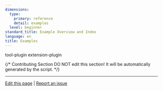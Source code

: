 ```yaml
---
dimensions:
  type:
    primary: reference
    detail: examples
  level: beginner
standard_title: Example Overview and Index
language: en
title: Examples
---
```


<CardGroup cols="2">
    <Card
        title="Develop A Slack Bot Plugin"
        icon="link"
        href="plugin-dev-en/0432-develop-a-slack-bot-plugin"
        horizontal
    >
        tool-plugin
    </Card>
    <Card
        title="Neko Cat Endpoint"
        icon="link"
        href="plugin-dev-en/0432-endpoint"
    >
        extension-plugin
    </Card>
</CardGroup>

{/*
Contributing Section
DO NOT edit this section!
It will be automatically generated by the script.
*/}

---

[Edit this page](https://github.com/langgenius/dify-docs/edit/main/plugin-dev-en/0431-example-overview-and-index.mdx) | [Report an issue](https://github.com/langgenius/dify-docs/issues/new?template=docs.yml)


